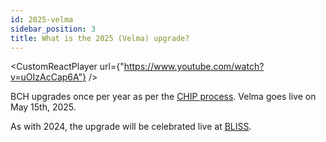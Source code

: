 ```yaml
---
id: 2025-velma
sidebar_position: 3
title: What is the 2025 (Velma) upgrade?
---
```



<CustomReactPlayer
  url={"https://www.youtube.com/watch?v=uOIzAcCap6A"} />

BCH upgrades once per year as per the [CHIP process](/faqs/Decentralisation/how-does-BCH-governance-work). Velma goes live on May 15th, 2025.

As with 2024, the upgrade will be celebrated live at [BLISS](/faqs/Events/BLISS).